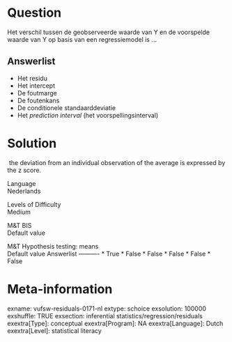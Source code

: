 Question
========
Het verschil tussen de geobserveerde waarde van Y en de voorspelde
waarde van Y op basis van een regressiemodel is ...

Answerlist
----------
* Het residu
* Het intercept
* De foutmarge
* De foutenkans
* De conditionele standaarddeviatie
* Het *prediction interval* (het voorspellingsinterval)

Solution
========





 the deviation from an individual observation of the average is
expressed by the z score.





Language  
Nederlands

Levels of Difficulty  
Medium

M&T BIS  
Default value

M&T Hypothesis testing: means  
Default value
Answerlist
----------
* True
* False
* False
* False
* False
* False

Meta-information
================
exname: vufsw-residuals-0171-nl
extype: schoice
exsolution: 100000
exshuffle: TRUE
exsection: inferential statistics/regression/residuals
exextra[Type]: conceptual
exextra[Program]: NA
exextra[Language]: Dutch
exextra[Level]: statistical literacy

